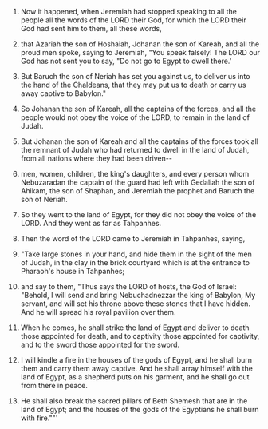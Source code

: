 
1. Now it happened, when Jeremiah had stopped speaking to all the people all the words of the LORD their God, for which the LORD their God had sent him to them, all these words,

2. that Azariah the son of Hoshaiah, Johanan the son of Kareah, and all the proud men spoke, saying to Jeremiah, "You speak falsely! The LORD our God has not sent you to say, "Do not go to Egypt to dwell there.'

3. But Baruch the son of Neriah has set you against us, to deliver us into the hand of the Chaldeans, that they may put us to death or carry us away captive to Babylon."

4. So Johanan the son of Kareah, all the captains of the forces, and all the people would not obey the voice of the LORD, to remain in the land of Judah.

5. But Johanan the son of Kareah and all the captains of the forces took all the remnant of Judah who had returned to dwell in the land of Judah, from all nations where they had been driven--

6. men, women, children, the king's daughters, and every person whom Nebuzaradan the captain of the guard had left with Gedaliah the son of Ahikam, the son of Shaphan, and Jeremiah the prophet and Baruch the son of Neriah.

7. So they went to the land of Egypt, for they did not obey the voice of the LORD. And they went as far as Tahpanhes.

8. Then the word of the LORD came to Jeremiah in Tahpanhes, saying,

9. "Take large stones in your hand, and hide them in the sight of the men of Judah, in the clay in the brick courtyard which is at the entrance to Pharaoh's house in Tahpanhes;

10. and say to them, "Thus says the LORD of hosts, the God of Israel: "Behold, I will send and bring Nebuchadnezzar the king of Babylon, My servant, and will set his throne above these stones that I have hidden. And he will spread his royal pavilion over them.

11. When he comes, he shall strike the land of Egypt and deliver to death those appointed for death, and to captivity those appointed for captivity, and to the sword those appointed for the sword.

12. I will kindle a fire in the houses of the gods of Egypt, and he shall burn them and carry them away captive. And he shall array himself with the land of Egypt, as a shepherd puts on his garment, and he shall go out from there in peace.

13. He shall also break the sacred pillars of Beth Shemesh that are in the land of Egypt; and the houses of the gods of the Egyptians he shall burn with fire.""'


